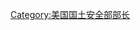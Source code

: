 {{Navbox
|name = 美国国土安全部长
|title = [[美国国土安全部]]部长
|image = [[File:Seal of the United States Department of Homeland Security.svg|100px]]
|list1 = [[汤姆·里奇]]{{to}}[[迈克尔·切尔托夫]]{{to}}[[珍妮特·纳波利塔诺]]{{to}}{{link-en|傑伊·強生|Jeh Johnson}}{{to}}[[约翰·F·凯利]]{{to}}[[克絲珍·尼爾森]]
}}<noinclude>
[[Category:美国国土安全部部长]]
</noinclude>